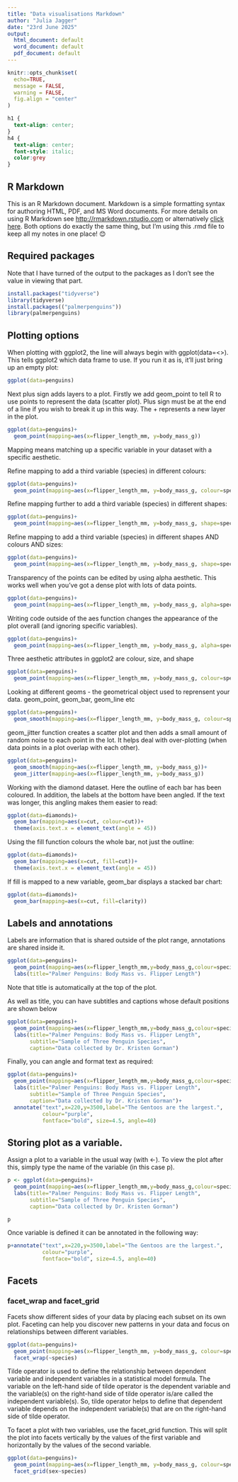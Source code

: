 ```yaml
---
title: "Data visualisations Markdown"
author: "Julia Jagger"
date: "23rd June 2025"
output:
  html_document: default
  word_document: default
  pdf_document: default
---
```


```r
knitr::opts_chunk$set(
  echo=TRUE,
  message = FALSE,
  warning = FALSE,
  fig.align = "center"
)
```

```css
h1 {
  text-align: center;
}
h4 {
  text-align: center;
  font-style: italic;
  color:grey
}
```



## R Markdown

This is an R Markdown document. Markdown is a simple formatting syntax for authoring HTML, PDF, and MS Word documents. For more details on using R Markdown see <http://rmarkdown.rstudio.com> or alternatively [click here](http://rmarkdown.rstudio.com). Both options do exactly the same thing, but I'm using this .rmd file to keep all my notes in one place! 😊


## Required packages
Note that I have turned of the output to the packages as I don't see the value in viewing that part.
```r
install.packages("tidyverse")
library(tidyverse)
install.packages(("palmerpenguins"))
library(palmerpenguins)
```

## Plotting options

When plotting with ggplot2, the line will always begin with ggplot(data=<<dataframe>>). This tells ggplot2 which data frame
to use. If you run it as is, it'll just bring up an empty plot:

```r
ggplot(data=penguins)
```

Next plus sign adds layers to a plot. Firstly we add geom_point to tell R to use points to represent the data (scatter plot).
Plus sign must be at the end of a line if you wish to break it up in this way. The + represents a new layer in the plot.

```r
ggplot(data=penguins)+
  geom_point(mapping=aes(x=flipper_length_mm, y=body_mass_g))
```

Mapping means matching up a specific variable in your dataset with a specific aesthetic.

Refine mapping to add a third variable (species) in different colours:
```r
ggplot(data=penguins)+
  geom_point(mapping=aes(x=flipper_length_mm, y=body_mass_g, colour=species))
```

Refine mapping further to add a third variable (species) in different shapes:
```r
ggplot(data=penguins)+
  geom_point(mapping=aes(x=flipper_length_mm, y=body_mass_g, shape=species))
```

Refine mapping to add a third variable (species) in different shapes AND colours AND sizes:
```r
ggplot(data=penguins)+
  geom_point(mapping=aes(x=flipper_length_mm, y=body_mass_g, shape=species, colour=species, size=species))
```

Transparency of the points can be edited by using alpha aesthetic. This works well when you've got a dense plot with lots of data points.
```r
ggplot(data=penguins)+
  geom_point(mapping=aes(x=flipper_length_mm, y=body_mass_g, alpha=species))
```

Writing code outside of the aes function changes the appearance of the plot overall (and ignoring specific variables).
```r
ggplot(data=penguins)+
  geom_point(mapping=aes(x=flipper_length_mm, y=body_mass_g, alpha=species), colour="green")
```

Three aesthetic attributes in ggplot2 are colour, size, and shape
```r
ggplot(data=penguins)+
  geom_point(mapping=aes(x=flipper_length_mm, y=body_mass_g, colour=species, size=body_mass_g, shape=species))
```

Looking at different geoms - the geometrical object used to reprensent your data. geom_point, geom_bar, geom_line etc
```r
ggplot(data=penguins)+
  geom_smooth(mapping=aes(x=flipper_length_mm, y=body_mass_g, colour=species, linetype=species))
```

geom_jitter function creates a scatter plot and then adds a small amount of random noise to each point in the lot. It helps deal with over-plotting (when data points in a plot overlap with each other).

```r
ggplot(data=penguins)+
  geom_smooth(mapping=aes(x=flipper_length_mm, y=body_mass_g))+
  geom_jitter(mapping=aes(x=flipper_length_mm, y=body_mass_g))
```


Working with the diamond dataset. Here the outline of each bar has been coloured. In addition, the labels at the bottom have been angled. If the text was longer, this angling makes them easier to read:

```r
ggplot(data=diamonds)+
  geom_bar(mapping=aes(x=cut, colour=cut))+
  theme(axis.text.x = element_text(angle = 45))
```

Using the fill function colours the whole bar, not just the outline:

```r
ggplot(data=diamonds)+
  geom_bar(mapping=aes(x=cut, fill=cut))+
  theme(axis.text.x = element_text(angle = 45))
```

If fill is mapped to a new variable, geom_bar displays a stacked bar chart:

```r
ggplot(data=diamonds)+
  geom_bar(mapping=aes(x=cut, fill=clarity))
```

## Labels and annotations

Labels are information that is shared outside of the plot range, annotations are shared inside it.

```r
ggplot(data=penguins)+
  geom_point(mapping=aes(x=flipper_length_mm,y=body_mass_g,colour=species))+
  labs(title="Palmer Penguins: Body Mass vs. Flipper Length")
```
Note that title is automatically at the top of the plot.

As well as title, you can have subtitles and captions whose default positions are shown below

```r
ggplot(data=penguins)+
  geom_point(mapping=aes(x=flipper_length_mm,y=body_mass_g,colour=species))+
  labs(title="Palmer Penguins: Body Mass vs. Flipper Length",
       subtitle="Sample of Three Penguin Species",
       caption="Data collected by Dr. Kristen Gorman")
```

Finally, you can angle and format text as required:
```r
ggplot(data=penguins)+
  geom_point(mapping=aes(x=flipper_length_mm,y=body_mass_g,colour=species))+
  labs(title="Palmer Penguins: Body Mass vs. Flipper Length",
       subtitle="Sample of Three Penguin Species",
       caption="Data collected by Dr. Kristen Gorman")+
  annotate("text",x=220,y=3500,label="The Gentoos are the largest.",
           colour="purple",
           fontface="bold", size=4.5, angle=40)
```

## Storing plot as a variable.

Assign a plot to a variable in the usual way (with <-). To view the plot after this, simply type the name of the variable (in this case p).


```r
p <- ggplot(data=penguins)+
  geom_point(mapping=aes(x=flipper_length_mm,y=body_mass_g,colour=species))+
  labs(title="Palmer Penguins: Body Mass vs. Flipper Length",
       subtitle="Sample of Three Penguin Species",
       caption="Data collected by Dr. Kristen Gorman")
```
```r
p
```
Once variable is defined it can be annotated in the following way:

```r
p+annotate("text",x=220,y=3500,label="The Gentoos are the largest.",
           colour="purple",
           fontface="bold", size=4.5, angle=40)
```

## Facets
### facet_wrap and facet_grid

Facets show different sides of your data by placing each subset on its own plot. Faceting can help you discover new patterns in your data and focus on relationships between different variables.

```r
ggplot(data=penguins)+
  geom_point(mapping=aes(x=flipper_length_mm, y=body_mass_g, colour=species))+
  facet_wrap(~species)
```

Tilde operator is used to define the relationship between dependent variable and independent variables in a statistical model formula. The variable on the left-hand side of tilde operator is the dependent variable and the variable(s) on the right-hand side of tilde operator is/are called the independent variable(s). So, tilde operator helps to define that dependent variable depends on the independent variable(s) that are on the right-hand side of tilde operator. 

To facet a plot with two variables, use the facet_grid function. This will split the plot into facets vertically by the values of the first variable and horizontally by the values of the second variable.

```r
ggplot(data=penguins)+
  geom_point(mapping=aes(x=flipper_length_mm, y=body_mass_g, colour=species))+
  facet_grid(sex~species)
```
